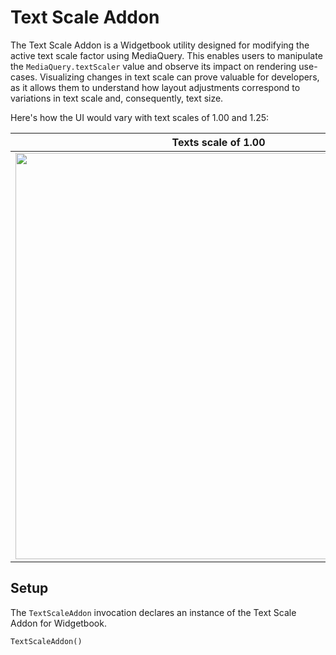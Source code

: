 # Text Scale Addon

The Text Scale Addon is a Widgetbook utility designed for modifying the active text scale
factor using MediaQuery. This enables users to manipulate the
`MediaQuery.textScaler` value and observe its impact on rendering use-cases.
Visualizing changes in text scale can prove valuable for developers, as it allows them to
understand how layout adjustments correspond to variations in text scale and,
consequently, text size.

Here's how the UI would vary with text scales of 1.00 and 1.25:

|                              Texts scale of 1.00                              |                                Text scale of 1.25                                |
| :---------------------------------------------------------------------------: | :------------------------------------------------------------------------------: |
| <Image zoom src="/assets/addons/text-scales/text-scale-1.png" height="650" /> | <Image zoom src="/assets/addons/text-scales/text-scale-1.25.png" height="650" /> |

## Setup

The `TextScaleAddon` invocation declares an instance of the Text Scale Addon for
Widgetbook.

```dart
TextScaleAddon()
```
